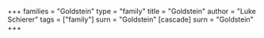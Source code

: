 +++
families = "Goldstein"
type = "family"
title = "Goldstein"
author = "Luke Schierer"
tags = ["family"]
surn = "Goldstein"
[cascade]
  surn = "Goldstein"
+++
